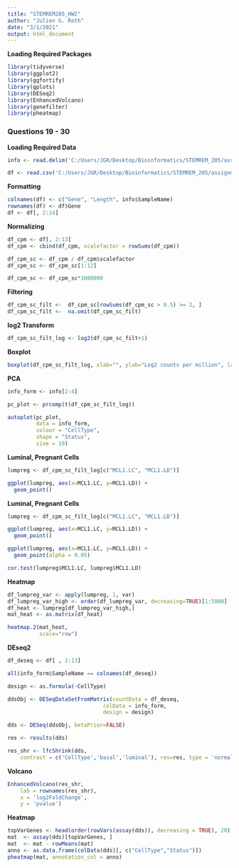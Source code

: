 ---
title: "STEMREM205_HW2"
author: "Julien G. Roth"
date: "3/1/2021"
output: html_document
---

**Loading Required Packages**

```{r, tidy=TRUE}
library(tidyverse)
library(ggplot2)
library(ggfortify)
library(gplots)
library(DESeq2)
library(EnhancedVolcano)
library(genefilter)
library(pheatmap)
```


### Questions 19 - 30 ###

**Loading Required Data**

```{r}
info <- read.delim('C:/Users/JGR/Desktop/Bioinformatics/STEMREM_205/assignment2/GSE60450_SampleInfo.txt')

df <- read.csv('C:/Users/JGR/Desktop/Bioinformatics/STEMREM_205/assignment2/GSE60450_CountsGeneSymbol.csv')
```

**Formatting**

```{r}
colnames(df) <- c("Gene", "Length", info$SampleName)
rownames(df) <- df$Gene
df <- df[, 2:14]
```

**Normalizing**

```{r}
df_cpm <- df[, 2:13]
df_cpm <- cbind(df_cpm, scalefactor = rowSums(df_cpm))

df_cpm_sc <- df_cpm / df_cpm$scalefactor
df_cpm_sc <- df_cpm_sc[1:12]

df_cpm_sc <- df_cpm_sc*1000000
```

**Filtering**

```{r}
df_cpm_sc_filt <-  df_cpm_sc[rowSums(df_cpm_sc > 0.5) >= 2, ] 
df_cpm_sc_filt <-  na.omit(df_cpm_sc_filt)
```

**log2 Transform**

```{r}
df_cpm_sc_filt_log <- log2(df_cpm_sc_filt+1)
```

**Boxplot**

```{r}
boxplot(df_cpm_sc_filt_log, xlab="", ylab="Log2 counts per million", las=2)
```

**PCA**

```{r}
info_form <- info[2:4]

pc_plot <- prcomp(t(df_cpm_sc_filt_log))

autoplot(pc_plot,
         data = info_form,
         colour = "CellType",
         shape = "Status",
         sixe = 10)
```

**Luminal, Pregnant Cells**

```{r}
lumpreg <- df_cpm_sc_filt_log[c("MCL1.LC", "MCL1.LD")]

ggplot(lumpreg, aes(x=MCL1.LC, y=MCL1.LD)) + 
  geom_point()
```

**Luminal, Pregnant Cells**

```{r}
lumpreg <- df_cpm_sc_filt_log[c("MCL1.LC", "MCL1.LD")]

ggplot(lumpreg, aes(x=MCL1.LC, y=MCL1.LD)) + 
  geom_point()

ggplot(lumpreg, aes(x=MCL1.LC, y=MCL1.LD)) + 
  geom_point(alpha = 0.05)

cor.test(lumpreg$MCL1.LC, lumpreg$MCL1.LD)
```

**Heatmap**

```{r}
df_lumpreg_var <- apply(lumpreg, 1, var)
df_lumpreg_var_high <- order(df_lumpreg_var, decreasing=TRUE)[1:5000]
df_heat <- lumpreg[df_lumpreg_var_high,]
mat_heat <- as.matrix(df_heat)

heatmap.2(mat_heat,
          scale="row")
```

**DEseq2**

```{r}
df_deseq <- df[ , 2:13]

all(info_form$SampleName == colnames(df_deseq))

design <- as.formula(~CellType)

ddsObj <- DESeqDataSetFromMatrix(countData = df_deseq,
                              colData = info_form,
                              design = design)

dds <- DESeq(ddsObj, betaPrior=FALSE)

res <- results(dds)

res_shr <- lfcShrink(dds,
    contrast = c('CellType','basal','luminal'), res=res, type = 'normal')
```

**Volcano**

```{r}
EnhancedVolcano(res_shr,
    lab = rownames(res_shr),
    x = 'log2FoldChange',
    y = 'pvalue')
```

**Heatmap**

```{r}
topVarGenes <- head(order(rowVars(assay(dds)), decreasing = TRUE), 20)
mat  <- assay(dds)[topVarGenes, ]
mat  <- mat - rowMeans(mat)
anno <- as.data.frame(colData(dds)[, c("CellType","Status")])
pheatmap(mat, annotation_col = anno)
```